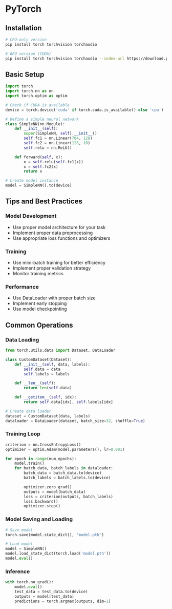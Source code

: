 # PyTorch

## Installation

```bash
# CPU-only version
pip install torch torchvision torchaudio

# GPU version (CUDA)
pip install torch torchvision torchaudio --index-url https://download.pytorch.org/whl/cu118
```

## Basic Setup

```python
import torch
import torch.nn as nn
import torch.optim as optim

# Check if CUDA is available
device = torch.device('cuda' if torch.cuda.is_available() else 'cpu')

# Define a simple neural network
class SimpleNN(nn.Module):
    def __init__(self):
        super(SimpleNN, self).__init__()
        self.fc1 = nn.Linear(784, 128)
        self.fc2 = nn.Linear(128, 10)
        self.relu = nn.ReLU()

    def forward(self, x):
        x = self.relu(self.fc1(x))
        x = self.fc2(x)
        return x

# Create model instance
model = SimpleNN().to(device)
```

## Tips and Best Practices

### Model Development
- Use proper model architecture for your task
- Implement proper data preprocessing
- Use appropriate loss functions and optimizers

### Training
- Use mini-batch training for better efficiency
- Implement proper validation strategy
- Monitor training metrics

### Performance
- Use DataLoader with proper batch size
- Implement early stopping
- Use model checkpointing

## Common Operations

### Data Loading
```python
from torch.utils.data import Dataset, DataLoader

class CustomDataset(Dataset):
    def __init__(self, data, labels):
        self.data = data
        self.labels = labels

    def __len__(self):
        return len(self.data)

    def __getitem__(self, idx):
        return self.data[idx], self.labels[idx]

# Create data loader
dataset = CustomDataset(data, labels)
dataloader = DataLoader(dataset, batch_size=32, shuffle=True)
```

### Training Loop
```python
criterion = nn.CrossEntropyLoss()
optimizer = optim.Adam(model.parameters(), lr=0.001)

for epoch in range(num_epochs):
    model.train()
    for batch_data, batch_labels in dataloader:
        batch_data = batch_data.to(device)
        batch_labels = batch_labels.to(device)

        optimizer.zero_grad()
        outputs = model(batch_data)
        loss = criterion(outputs, batch_labels)
        loss.backward()
        optimizer.step()
```

### Model Saving and Loading
```python
# Save model
torch.save(model.state_dict(), 'model.pth')

# Load model
model = SimpleNN()
model.load_state_dict(torch.load('model.pth'))
model.eval()
```

### Inference
```python
with torch.no_grad():
    model.eval()
    test_data = test_data.to(device)
    outputs = model(test_data)
    predictions = torch.argmax(outputs, dim=1)
```